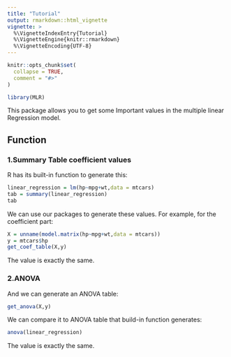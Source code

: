 ```yaml
---
title: "Tutorial"
output: rmarkdown::html_vignette
vignette: >
  %\VignetteIndexEntry{Tutorial}
  %\VignetteEngine{knitr::rmarkdown}
  %\VignetteEncoding{UTF-8}
---
```


```r
knitr::opts_chunk$set(
  collapse = TRUE,
  comment = "#>"
)
```

```r
library(MLR)
```

This package allows you to get some Important values in the multiple linear
Regression model.

## Function 

### 1.Summary Table coefficient values

R has its built-in function to generate this:
```r
linear_regression = lm(hp~mpg+wt,data = mtcars)
tab = summary(linear_regression)
tab
```

We can use our packages to generate these values. For example, for the 
coefficient part:
```r
X = unname(model.matrix(hp~mpg+wt,data = mtcars))
y = mtcars$hp
get_coef_table(X,y)
```

The value is exactly the same.


### 2.ANOVA

And we can generate an ANOVA table:
```r
get_anova(X,y)
```
We can compare it to ANOVA table that build-in function generates:
```r
anova(linear_regression)
```
The value is exactly the same.


